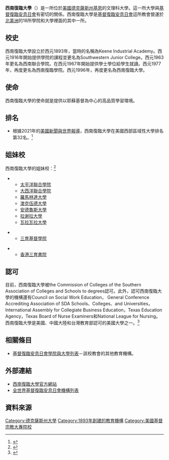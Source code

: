 {{Infobox University
| Name =西南復臨大學
| EnglishName =Southwestern Adventist University
| SealImage =SWAU Library.jpg
| SealInfo =
| Motto =Educating minds,Strengthening spirits.
| Established =1893年
| Type =私立
| President =Dr. Eric Anderson
| Chancellor =
| Location =[[美國|美國]][[德克薩斯州|德克薩斯州]][[基恩_(得克萨斯州)|基恩]]
| Campus =
| AreaTotal =
| Department =
| Staff =115
| Faculty =
| Professor =
| Associate Professor =
| Assistant Professor =
| Lecturer =
| Student =930
| Undergraduate =900
| Postgraduate =30
| Adult education =
| Distance education =
| 4-year technological program =
| 2-year technological program =
| Affiliations =
| Colors = burgundy 和 gold
| Website =http://www.swau.edu 
}}

'''西南復臨大學'''（{{lang-en|Southwestern Adventist University}}）是一所位於[[美國|美國]][[德克薩斯州|德克薩斯州]][[基恩_(得克萨斯州)|基恩]]的文理科大學。這一所大學與[[基督復臨安息日會|基督復臨安息日會]]有密切的關係。西南復臨大學是[[基督復臨安息日會|基督復臨安息日會]]這所教會營運於[[北美洲|北美洲]]的18所學院和大學裡面的其中一所。

== 校史 ==
西南復臨大學設立於西元1893年，當時的名稱為Keene Industrial Academy。西元1916年開始提供學院的課程並更名為Southwestern Junior College。西元1963年更名為西南聯合學院。在西元1967年開始提供學士學位給學生就讀。西元1977年，再度更名為西南復臨學院。西元1996年，再度更名為西南復臨大學。

== 使命 ==
西南復臨大學的使命就是提供以耶蘇基督為中心的高品質學習環境。

== 排名 ==
*根據2021年的[[美國新聞與世界報導|美國新聞與世界報導]]，西南復臨大學在美國西部區域性大學排名第32名。<ref>{{Cite web |url=https://www.usnews.com/best-colleges/southwestern-adventist-3619 |title=USNew-Southwestern Adventist University 32 in Regional Colleges West |access-date=2021-10-01 |archive-date=2022-02-19 |archive-url=https://web.archive.org/web/20220219060436/https://www.usnews.com/best-colleges/southwestern-adventist-3619 |dead-url=no }}</ref>

== 姐妹校 ==
西南復臨大學的姐妹校：<ref>{{Cite web |url=http://en.wikipedia.org/wiki/List_of_Seventh-day_Adventist_colleges_and_universities |title=存档副本 |accessdate=2009-09-20 |archive-date=2010-04-29 |archive-url=https://web.archive.org/web/20100429141804/http://en.wikipedia.org/wiki/List_of_Seventh-day_Adventist_colleges_and_universities |dead-url=no }}</ref>

*{{USA}}
**[[太平洋聯合學院|太平洋聯合學院]]
**[[大西洋聯合學院|大西洋聯合學院]]
**[[羅馬林達大學|羅馬林達大學]]
**[[澳克伍德大學|澳克伍德大學]]
**[[安德魯斯大學|安德魯斯大學]] 
**[[拉谢拉大學|拉谢拉大學]]
**[[瓦拉瓦拉大學|瓦拉瓦拉大學]]

*{{TWN}}
**[[三育基督學院|三育基督學院]]

*{{HKG}}
**[[香港三育書院|香港三育書院]]

== 認可 ==
目前，西南復臨大學被the Commission of Colleges of the Southern Association of Colleges and Schools to degrees認可。此外，認可西南復臨大學的機構還有Council on Social Work Education， General Conference Accrediting Association of SDA Schools、Colleges、and Universities，International Assembly for Collegiate Business Education，Texas Education Agency，Texas Board of Nurse Examiners和National League for Nursing。西南復臨大學是美國、中國大陸和台灣教育部認可的美國大學之一。<ref>{{cite web |url=http://www.ustudy.org.tw/USACOLLEGE/college/TX.htm |title=存档副本 |accessdate=2009年9月18日 |deadurl=yes |archiveurl=https://web.archive.org/web/20091016041055/http://www.ustudy.org.tw/usacollege/college/tx.htm |archivedate=2009年10月16日 |df= }}</ref>

== 相關條目 ==
*[[基督復臨安息日會學院與大學列表|基督復臨安息日會學院與大學列表]]－該校教會的其他教育機構。

== 外部連結 ==
*[http://www.swau.edu 西南復臨大學官方網站] {{Wayback|url=http://www.swau.edu/ |date=20210505040253 }}
*[http://en.wikipedia.org/wiki/List_of_Seventh-day_Adventist_colleges_and_universities 全世界基督復臨安息日會機構列表]{{Wayback|url=http://en.wikipedia.org/wiki/List_of_Seventh-day_Adventist_colleges_and_universities |date=20100429141804 }}

== 資料來源 ==
<references/>

{{DEFAULTSORT:Southwestern Adventist University}}
[[Category:德克薩斯州大學|Category:德克薩斯州大學]]
[[Category:1893年創建的教育機構|Category:1893年創建的教育機構]]
[[Category:美國基督宗教大專院校|Category:美國基督宗教大專院校]]